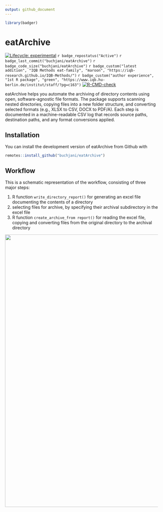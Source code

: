 ```yaml
---
output: github_document
---
```


<!-- README.md is generated from README.Rmd. Please edit that file -->

```r
library(badger)
```

# eatArchive

<!-- badges: start -->
[![Lifecycle: experimental](https://img.shields.io/badge/lifecycle-experimental-orange.svg)](https://lifecycle.r-lib.org/articles/stages.html#experimental)
`r badge_repostatus("Active")`
`r badge_last_commit("buchjani/eatArchive")`
`r badge_code_size("buchjani/eatArchive")`
`r badge_custom("latest addition", "IQB Methods eat-family", "maroon", "https://iqb-research.github.io/IQB-Methods/")`
`r badge_custom("author experience", "1st R package", "green", "https://www.iqb.hu-berlin.de/institut/staff/?pg=c163")`
<!-- `r badge_cran_download("eatArchive", "grand-total", "green")` -->
[![R-CMD-check](https://github.com/buchjani/eatArchive/actions/workflows/R-CMD-check.yaml/badge.svg)](https://github.com/buchjani/eatArchive/actions/workflows/R-CMD-check.yaml)
<!-- badges: end -->

eatArchive helps you automate the archiving of directory contents using open, software-agnostic file formats. The package supports scanning nested directories, copying files into a new folder structure, and converting selected formats (e.g., XLSX to CSV, DOCX to PDF/A). Each step is documented in a machine-readable CSV log that records source paths, destination paths, and any format conversions applied.


## Installation

You can install the development version of eatArchive from Github with

``` r
remotes::install_github("buchjani/eatArchive")
```

## Workflow

This is a schematic representation of the workflow, consisting of three major steps: 

1. R function `write_directory_report()` for generating an excel file documenting the contents of a directory  
2. selecting files for archive, by specifying their archival subdirectory in the excel file 
3. R function `create_archive_from report()` for reading the excel file, copying and converting files from the original directory to the archival directory 

![](./man/figures/README-workflow.png){#id .class width=900px}
